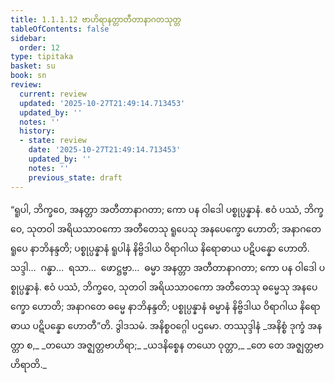 ```yaml
---
title: 1.1.1.12 ဗာဟိရာနတ္တာတီတာနာဂတသုတ္တ
tableOfContents: false
sidebar:
  order: 12
type: tipitaka
basket: su
book: sn
review:
  current: review
  updated: '2025-10-27T21:49:14.713453'
  updated_by: ''
  notes: ''
  history:
  - state: review
    date: '2025-10-27T21:49:14.713453'
    updated_by: ''
    notes: ''
    previous_state: draft
---
```



<ReviewStatus review={frontmatter.review} showDetails={true} />

<HypothesisAnnotation frontmatter={frontmatter} />

<DynamicBreadcrumb />

<Division number="12" book="sn" e="ch" v="18" p="281">

<Paragraph number="25" book="sn">
“ရူပါ, ဘိက္ခဝေ, အနတ္တာ အတီတာနာဂတာ; ကော ပန ဝါဒေါ ပစ္စုပ္ပန္နာနံ. ဧဝံ ပဿံ, ဘိက္ခဝေ, သုတဝါ အရိယသာဝကော အတီတေသု ရူပေသု အနပေက္ခော ဟောတိ; အနာဂတေ ရူပေ နာဘိနန္ဒတိ; ပစ္စုပ္ပန္နာနံ ရူပါနံ နိဗ္ဗိဒါယ ဝိရာဂါယ နိရောဓာယ ပဋိပန္နော ဟောတိ. သဒ္ဒါ…  ဂန္ဓာ…  ရသာ…  ဖောဋ္ဌဗ္ဗာ…  ဓမ္မာ အနတ္တာ အတီတာနာဂတာ; ကော ပန ဝါဒေါ ပစ္စုပ္ပန္နာနံ. ဧဝံ ပဿံ, ဘိက္ခဝေ, သုတဝါ အရိယသာဝကော အတီတေသု ဓမ္မေသု အနပေက္ခော ဟောတိ; အနာဂတေ ဓမ္မေ နာဘိနန္ဒတိ; ပစ္စုပ္ပန္နာနံ ဓမ္မာနံ နိဗ္ဗိဒါယ ဝိရာဂါယ နိရောဓာယ ပဋိပန္နော ဟောတီ”တိ.

</Paragraph>
</Division>

<Paragraph number="26" type="center" book="sn">
ဒွါဒသမံ.



</Paragraph>

<Paragraph number="27" type="center" book="sn">
အနိစ္စဝဂ္ဂေါ ပဌမော.



</Paragraph>

<Paragraph number="28" type="center" book="sn">
တဿုဒ္ဒါနံ


</Paragraph>

<Paragraph number="29" type="verses" book="sn">
_အနိစ္စံ ဒုက္ခံ အနတ္တာ စ,_  
_တယော အဇ္ဈတ္တဗာဟိရာ;_  
_ယဒနိစ္စေန တယော ဝုတ္တာ,_  
_တေ တေ အဇ္ဈတ္တဗာဟိရာတိ._
</Paragraph>